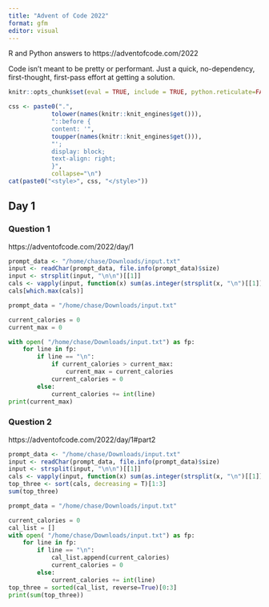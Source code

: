 ```yaml
---
title: "Advent of Code 2022"
format: gfm
editor: visual
---
```


R and Python answers to https://adventofcode.com/2022

Code isn't meant to be pretty or performant. Just a quick, no-dependency, first-thought, first-pass effort at getting a solution.

```r
knitr::opts_chunk$set(eval = TRUE, include = TRUE, python.reticulate=FALSE)
```

```r
css <- paste0(".",
            tolower(names(knitr::knit_engines$get())),
            "::before {
            content: '",
            toupper(names(knitr::knit_engines$get())),
            "';
            display: block;
            text-align: right;
            }",
            collapse="\n")
cat(paste0("<style>", css, "</style>"))
```

## Day 1

### Question 1

https://adventofcode.com/2022/day/1
```r
prompt_data <- "/home/chase/Downloads/input.txt"
input <- readChar(prompt_data, file.info(prompt_data)$size)
input <- strsplit(input, "\n\n")[[1]]
cals <- vapply(input, function(x) sum(as.integer(strsplit(x, "\n")[[1]])), 1,USE.NAMES = F)
cals[which.max(cals)]

```

```python
prompt_data = "/home/chase/Downloads/input.txt"

current_calories = 0
current_max = 0

with open( "/home/chase/Downloads/input.txt") as fp:
    for line in fp:
        if line == "\n":
            if current_calories > current_max:
                current_max = current_calories
            current_calories = 0
        else:
            current_calories += int(line)
print(current_max)            
```


### Question 2


https://adventofcode.com/2022/day/1#part2
```r
prompt_data <- "/home/chase/Downloads/input.txt"
input <- readChar(prompt_data, file.info(prompt_data)$size)
input <- strsplit(input, "\n\n")[[1]]
cals <- vapply(input, function(x) sum(as.integer(strsplit(x, "\n")[[1]])), 1,USE.NAMES = F)
top_three <- sort(cals, decreasing = T)[1:3]
sum(top_three)
```

```python
prompt_data = "/home/chase/Downloads/input.txt"

current_calories = 0
cal_list = []
with open( "/home/chase/Downloads/input.txt") as fp:
    for line in fp:
        if line == "\n":
            cal_list.append(current_calories)
            current_calories = 0
        else:
            current_calories += int(line)
top_three = sorted(cal_list, reverse=True)[0:3]
print(sum(top_three))
```


